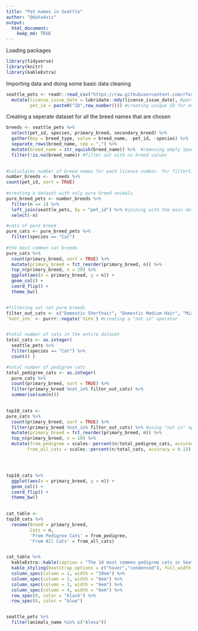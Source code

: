 ```yaml
---
title: "Pet names in Seattle"
author: "@data4viz"
output: 
  html_document:
    keep_md: TRUE      
---
```




Loading packages

```r

library(tidyverse)
library(knitr)
library(kableExtra)

```


Importing data and doing some basic data cleaning

```r


seattle_pets <- readr::read_csv("https://raw.githubusercontent.com/rfordatascience/tidytuesday/master/data/2019/2019-03-26/seattle_pets.csv") %>% 
  mutate(license_issue_date = lubridate::mdy(license_issue_date), #parsing to proper date format
         pet_id = paste0("ID",row_number())) #creating unique ID for every pet

```


Creating a seperate dataset for all the breed names that are chosen


```r


breeds <- seattle_pets %>% 
  select(pet_id, species, primary_breed, secondary_breed) %>%
  gather(key = breed_type, value = breed_name, -pet_id, -species) %>%  
  separate_rows(breed_name, sep = ",") %>% 
  mutate(breed_name = str_squish(breed_name)) %>%  #removing empty spaces in breed names
  filter(!is.na(breed_name)) #filter out with no breed values
  
```


```r

#calculates number of breed names for each licence number. for filterting pure and mixed breed animals.   
number_breeds <-  breeds %>%
count(pet_id, sort = TRUE) 
  
#creating a dataset with only pure breed animals
pure_breed_pets <- number_breeds %>% 
  filter(n == 1) %>% 
  left_join(seattle_pets, by = "pet_id") %>% #joining with the main dataset 
  select(-n)

#cats of pure breed
pure_cats <- pure_breed_pets %>% 
  filter(species == "Cat")
  
#the most common cat breeds
pure_cats %>%
  count(primary_breed, sort = TRUE) %>%
  mutate(primary_breed = fct_reorder(primary_breed, n)) %>%
  top_n(primary_breed, n = 20) %>% 
  ggplot(aes(x = primary_breed, y = n)) +
  geom_col() +
  coord_flip() +
  theme_bw()


#filtering out not pure breeds
filter_out_cats <- c("Domestic Shorthair", "Domestic Medium Hair", "Mix", "Domestic Longhair") 
`%not_in%` <- purrr::negate(`%in%`) #creating a "not in" operator


#total number of cats in the entire dataset
total_cats <- as.integer( 
  seattle_pets %>%
  filter(species == "Cat") %>% 
  count() )

#total number of pedigree cats
total_pedigree_cats <- as.integer(
  pure_cats %>%
  count(primary_breed, sort = TRUE) %>%
  filter(primary_breed %not_in% filter_out_cats) %>% 
  summarise(sum(n)))
  

top10_cats <- 
pure_cats %>%
  count(primary_breed, sort = TRUE) %>%
  filter(primary_breed %not_in% filter_out_cats) %>% #using "not in" operator
  mutate(primary_breed = fct_reorder(primary_breed, n)) %>%
  top_n(primary_breed, n = 10) %>% 
  mutate(from_pedigree = scales::percent(n/total_pedigree_cats, accuracy = 0.1),
        from_all_cats = scales::percent(n/total_cats, accuracy = 0.1))




top10_cats %>% 
  ggplot(aes(x = primary_breed, y = n)) +
  geom_col() +
  coord_flip() +
  theme_bw()
  
```



```r

cat_table <-
top10_cats %>% 
  rename(Breed = primary_breed,
         Cats = n,
         'From Pedigree Cats' = from_pedigree,
         'From All Cats' = from_all_cats)


cat_table %>% 
  kableExtra::kable(caption = "The 10 most common pedigree cats in Seattle") %>% 
  kable_styling(bootstrap_options = c("hover","condensed"), full_width = FALSE, position = "left") %>%
  column_spec(column = 1, width = "10em") %>% 
  column_spec(column = 2, width = "6em") %>% 
  column_spec(column = 3, width = "6em") %>%
  column_spec(column = 4, width = "6em") %>%
  row_spec(0, color = "black") %>% 
  row_spec(6, color = "blue")



```


```r

seattle_pets %>% 
  filter(animals_name %in% c("Alexa"))



```

